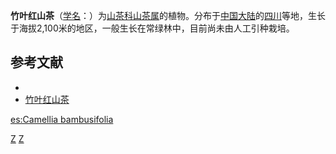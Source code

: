 {{Speciesbox 
| taxon = Camellia bambusifolia
| authority = Chang
}}

'''竹叶红山茶'''（[[学名|学名]]：{{lang|la|''Camellia bambusifolia''}}）为[[山茶科|山茶科]][[山茶属|山茶属]]的植物。分布于[[中国大陆|中国大陆]]的[[四川|四川]]等地，生长于海拔2,100米的地区，一般生长在常绿林中，目前尚未由人工引种栽培。

== 参考文献 ==
<div class="references-small">
* {{cite web| url =http://www.bioinfo.cn/db05/KmzwSpecies.php?action=view&id=28933| title =竹叶红山茶| work =《中国高等植物数据库全库》| publisher =中国科学院微生物研究所| author =昆明植物研究所| accessdate =2009-02-26| deadurl =yes| archiveurl =https://web.archive.org/web/20160305091522/http://www.bioinfo.cn/db05/KmzwSpecies.php?action=view&id=28933| archivedate =2016-03-05}}
* [http://www.zw3w.com/6265.html 竹叶红山茶] {{Wayback|url=http://www.zw3w.com/6265.html |date=20201001013512 }}
</div>
{{Taxonbar|from=Q15232694}}

[[Category:山茶属|Z]]
[[Category:四川植物|Z]]

[[es:Camellia_bambusifolia|es:Camellia bambusifolia]]